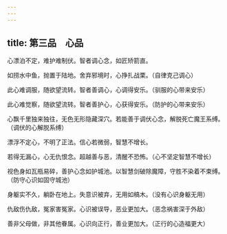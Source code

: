 ```yaml
---
---
---
```

title: 第三品　心品
---




心漂泊不定，难护难制伏。智者调心念，如匠矫箭直。

如捞水中鱼，抛置于陆地。舍弃邪境时，心挣扎战栗。（自律克己调心）

此心难调服，随欲望流转。智者善调心，心调得安乐。（驯服的心带来安乐）

此心难觉察，随欲望流转。智者善护心，心获得安乐。（防护的心带来安乐）

心飘千里独来独往，无色无形隐藏深穴。若能善于调伏心念，解脱死亡魔王系缚。（调伏的心解脱系缚）

漂浮不定心，不明了正法。信心若微弱，智慧不增长。

若得无漏心，心无仇恨念。超越善与恶，清醒不恐怖。（心不坚定智慧不增长）

视色身如瓦瓶易碎，善护心念如护城池。以智慧剑破除魔障，守胜不染着不束缚。（防守心识如固守城池）

身躯实不久，躺卧在地上。失意识被弃，无用如槁木。（没有心识身躯无用）

仇敌伤仇敌，冤家害冤家。心识被误导，恶业更加大。（恶念祸害深于外敌）

善非父母做，非其他眷属。心识向正行，善业更加大。（正行的心造福更大）